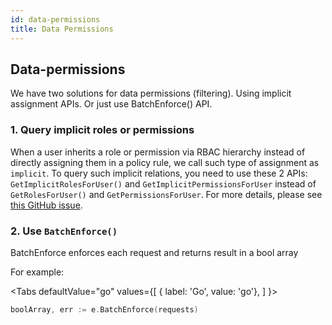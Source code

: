 ```yaml
---
id: data-permissions
title: Data Permissions
---
```



## Data-permissions

We have two solutions for data permissions (filtering). Using implicit assignment APIs. Or just use BatchEnforce() API.

### 1. Query implicit roles or permissions

When a user inherits a role or permission via RBAC hierarchy instead of directly assigning them in a policy rule, we call such type of assignment as ``implicit``.
To query such implicit relations, you need to use these 2 APIs: ``GetImplicitRolesForUser()`` and ``GetImplicitPermissionsForUser`` instead of ``GetRolesForUser()`` and ``GetPermissionsForUser``. For more details, please see [this GitHub issue](https://github.com/casbin/casbin/issues/137).

### 2. Use `BatchEnforce()`

BatchEnforce enforces each request and returns result in a bool array

For example:

<Tabs
  defaultValue="go"
  values={[
    { label: 'Go', value: 'go'},
  ]
}>

<TabItem value="go">

```go
boolArray, err := e.BatchEnforce(requests)
```

</TabItem>

</Tabs>
